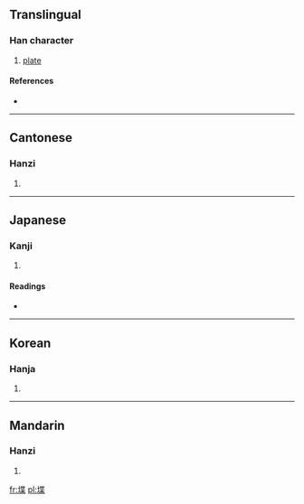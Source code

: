 ==Translingual==

===Han character===
{{Han char|rn=32|rad=土|as=09|sn=12|four=4419<sub>4</sub>|canj=土心廿木 (GPTD)}}

# [[plate]]

====References====
* {{Han ref|kx=0233.090|dkj=05248|dj=0470.270|hdz=10460.050|uh=581E|ud=22558|bh=D8A2|bd=55458}}

----

==Cantonese==

===Hanzi===
{{yue-hanzi|jyut=|y=dip6}}

# {{defn|Cantonese|sort=土09}}

----

==Japanese==

===Kanji===
{{ja-kanji|grade=|rs=土09}}

# {{defn|Japanese|sort=土09}}

====Readings====
* {{ja-readings|on=[[ちょう]] (chō), [[じょう]] (jō)|kun=[[ひめがき]] (himegaki)}}

----

==Korean==

===Hanja===
{{ko-hanja|hangeul=첩|rv=cheop|mr=ch'ŏp}}

# {{defn|Korean|sort=土09}}

----

==Mandarin==

===Hanzi===
{{cmn-hanzi|pin=[[dié]] ([[die2]])|wg=tieh<sup>2</sup>}}

# {{defn|Mandarin|sort=土09}}

[[fr:堞]]
[[pl:堞]]